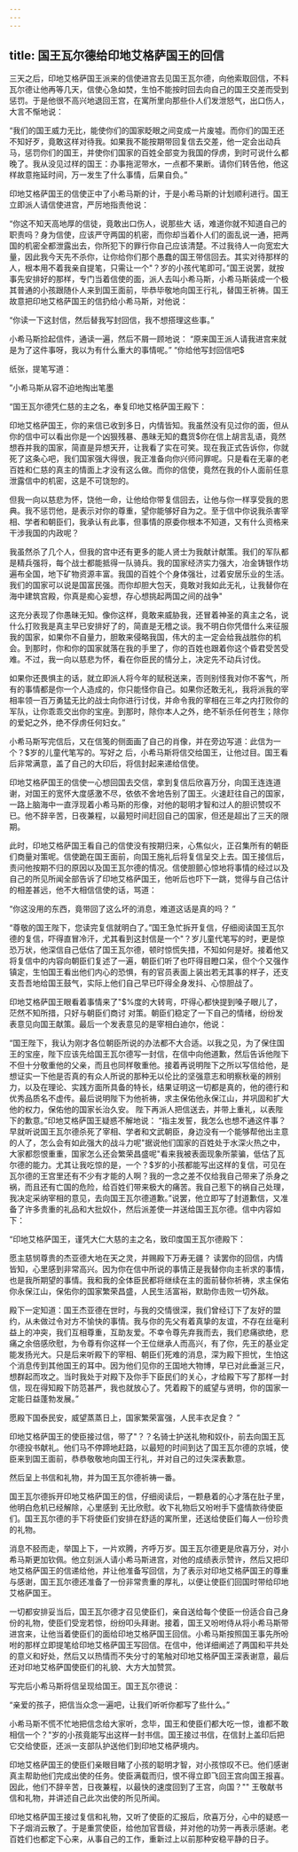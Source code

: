 ```yaml
---
---
---
```

title: 国王瓦尔德给印地艾格萨国王的回信
---



三天之后，印地艾格萨国王派来的信使进宫去见国王瓦尔德，向他索取回信，不料瓦尔德让他再等几天，信使心急如焚，生怕不能按时回去向自己的国王交差而受到惩罚。于是他很不高兴地退回王宫，在寓所里向那些仆人们发泄怒气，出口伤人，大言不惭地说：

“我们的国王威力无比，能使你们的国家眨眼之间变成一片废墟。而你们的国王还不知好歹，竟敢这样对待我。如果我不能按期带回复信去交差，他一定会出动兵马，惩罚你们的国王，并使你们国家的百姓全部变为我国的俘虏，到时可说什么都晚了。我从没见过样的国王：办事拖泥带水，一点都不果断。请你们转告他，他这样故意拖延时间，万一发生了什么事情，后果自负。”

印地艾格萨国王的信使正中了小希马斯的计，于是小希马斯的计划顺利进行。国王立即派人请信使进宫，严厉地指责他说：

“你这不知天高地厚的信徒，竟敢出口伤人，说那些大
话，难道你就不知道自己的职责吗？身为信使，应该严守两国的机密，而你却当着仆人们的面乱说一通，把两国的机密全都泄露出去，你所犯下的罪行你自己应该清楚。不过我待人一向宽宏大量，因此我今天先不杀你，让你给你们那个愚蠢的国王带信回去。其实对待那样的人，根本用不着我亲自提笔，只需让一个"？岁的小孩代笔即可。”国王说罢，就按事先安排好的那样，专门当着信使的面，派人去叫小希马斯，小希马斯装成一个极其普通的小孩跟随仆人来到国王面前，毕恭毕敬地向国王行礼，替国王祈祷。国王故意把印地艾格萨国王的信扔给小希马斯，对他说：

“你读一下这封信，然后替我写封回信，我不想搭理这些事。”

小希马斯捡起信件，通读一遍，然后不屑一顾地说：
“原来国王派人请我进宫来就是为了这件事呀，我以为有什么重大的事情呢。”
“你给他写封回信吧$

纸张，提笔写道：

”小希马斯从容不迫地掏出笔墨

“国王瓦尔德凭仁慈的主之名，奉复印地艾格萨国王殿下：

印地艾格萨国王，你的来信已收到多日，内情皆知。我虽然没有见过你的面，但从你的信中可以看出你是一个凶狠残暴、愚昧无知的蠢货$你在信上胡言乱语，竟然想吞并我的国家，简直是异想天开，让我看了实在可笑。现在我正式告诉你，你就死了这条心吧，我们国家强大得很，我正准备向你兴师问罪呢。只是看在无辜的老百姓和仁慈的真主的情面上才没有这么做。而你的信使，竟然在我的仆人面前任意泄露信中的机密，这是不可饶恕的。



但我一向以慈悲为怀，饶他一命，让他给你带复信回去，让他与你一样享受我的恩典。我不惩罚他，是表示对你的尊重，望你能够好自为之。至于信中你说我杀害宰相、学者和朝臣们，我承认有此事，但事情的原委你根本不知道，又有什么资格来干涉我国的内政呢？

我虽然杀了几个人，但我的宫中还有更多的能人贤士为我献计献策。我们的军队都是精兵强将，每个战士都能抵得一队骑兵。我的国家经济实力强大，冶金铸银作坊遍布全国，地下矿物资源丰富。我国的百姓个个身体强壮，过着安居乐业的生活。我们的国家可以说是国富民强。而你却胆大包天，竟敢对我如此无礼，让我替你在海中建筑宫殿，你真是痴心妄想，存心想挑起两国之间的战争"

这充分表现了你愚昧无知。像你这样，竟敢来威胁我，还冒着神圣的真主之名，说什么打败我是真主早已安排好了的，简直是无稽之谈。我不明白你凭借什么来征服我的国家，如果你不自量力，胆敢来侵略我国，伟大的主一定会给我战胜你的机会。到那时，你和你的国家就落在我的手里了，你的百姓也跟着你这个昏君受苦受难。不过，我一向以慈悲为怀，看在你臣民的情分上，决定先不动兵讨伐。

如果你还畏惧主的话，就立即派人将今年的赋税送来，否则别怪我对你不客气，所有的事情都是你一个人造成的，你只能怪你自己。如果你还敢无礼，我将派我的宰相率领一百万勇猛无比的战士向你进行讨伐，并命令我的宰相在三年之内打败你的军队，让你乖乖交出你的宝座。到那时，除你本人之外，绝不斩杀任何苍生；除你的爱妃之外，绝不俘虏任何妇女。”

小希马斯写完信后，又在信笺的侧面画了自己的肖像，并在旁边写道：此信为一个？$岁的儿童代笔写的。写好之
后，小希马斯将信交给国王，让他过目。国王看后非常满意，盖了自己的大印后，将信封起来递给信使。

印地艾格萨国王的信使一心想回国去交信，拿到复信后欣喜万分，向国王连连道谢，对国王的宽怀大度感激不尽，依依不舍地告别了国王。火速赶往自己的国家，一路上脑海中一直浮现着小希马斯的形像，对他的聪明才智和过人的胆识赞叹不已。他不辞辛苦，日夜兼程，以最短时间赶回自己的国家，但还是超出了三天的限期。

此时，印地艾格萨国王看自己的信使没有按期归来，心焦似火，正召集所有的朝臣们商量对策呢。信使跪在国王面前，向国王施礼后将复信呈交上去。国王接信后，责问他按期不归的原因以及国王瓦尔德的情况。信使胆颤心惊地将事情的经过以及自己的所见所闻全部告诉了印地艾格萨国王，他听后也吓下一跳，觉得与自己估计的相差甚远，他不大相信信使的话，骂道：

“你这没用的东西，竟带回了这么坏的消息，难道这话是真的吗？
”

“尊敬的国王陛下，您读完复信就明白了。”国王急忙拆开复信，仔细阅读国王瓦尔德的复信，吓得直冒冷汗，尤其看到这封信是一个"？岁儿童代笔写的时，更是惊恐万状，他深信自己低估了国王瓦尔德，顿时惊慌失措，不知如何是好。接着他又将复信中的内容向朝臣们复述了一遍，朝臣们听了也吓得目瞪口呆，但个个又强作镇定，生怕国王看出他们内心的恐惧，有的官员表面上装出若无其事的样子，还支支吾吾地给国王鼓气，实际上他们自己早已吓得全身发抖、心惊胆战了。

印地艾格萨国王眼看着事情来了"$%度的大转弯，吓得心都快提到嗓子眼儿了，茫然不知所措，只好与朝臣们商讨
对策。朝臣们稳定了一下自己的情绪，纷纷发表意见向国王献策。最后一个发表意见的是宰相白迪尔，他说：

“国王陛下，我认为刚才各位朝臣所说的办法都不大合适。以我之见，为了保住国王的宝座，陛下应该先给国王瓦尔德写一封信，在信中向他道歉，然后告诉他陛下不但十分敬重他的父亲，而且也同样敬重他。接着再说明陛下之所以写信给他，是想证实一下他是否真的有众人所说的那种无以伦比的坚强意志和明察秋毫的辨别力，以及在理论、实践方面所具备的特长，结果证明这一切都是真的，他的德行和优秀品质名不虚传。最后说明陛下为他祈祷，求主保佑他永保江山，并巩固和扩大他的权力，保佑他的国家长治久安。
陛下再派人把信送去，并带上重礼，以表陛下的歉意。”印地艾格萨国王疑惑不解地说：
“指主发誓，我怎么也想不通这件事？早就听说国王瓦尔德杀死了宰相、学者和文武朝臣，身边没有一个能够帮他出主意的人了，怎么会有如此强大的战斗力呢"据说他们国家的百姓处于水深火热之中，大家都怨恨重重，国家怎么还会繁荣昌盛呢"看来我被表面现象所蒙骗，低估了瓦尔德的能力。尤其让我吃惊的是，一个？$岁的小孩都能写出这样的复信，可见在瓦尔德的王宫里还有不少有才能的人啊？我的一念之差不仅给我自己带来了杀身之祸，而且还有亡国的危险，给百姓们带来极大的痛苦。我自己惹下的祸自己处理，我决定采纳宰相的意见，去向国王瓦尔德道歉。”说罢，他立即写了封道歉信，又准备了许多贵重的礼品和大批奴仆，然后派差使一并送给国王瓦尔德。信中内容如下：

“印地艾格萨国王，谨凭大仁大慈的主之名，致印度国王瓦尔德殿下：



愿主慈悯尊贵的杰亚德大地在天之灵，并赐殿下万寿无疆？
读罢你的回信，内情皆知，心里感到非常高兴。因为你在信中所说的事情正是我替你向主祈求的事情，也是我所期望的事情。我和我的全体臣民都将继续在主的面前替你祈祷，求主保佑你永保江山，保佑你的国家繁荣昌盛，人民生活富裕，默助你击败一切外敌。

殿下一定知道：国王杰亚德在世时，与我的交情很深，我们曾经订下了友好的盟约，从未做过令对方不愉快的事情。我与你的先父有着真挚的友谊，不存在丝毫利益上的冲突，我们互相尊重，互助友爱。不幸令尊先弃我而去，我们悲痛欲绝，悲痛之余倍感欣慰，为令尊有你这样一个王位继承人而高兴，有了你，先王的基业定能发扬光大。只是后来听殿下的宰相、朝臣们死难的消息，深为殿下担忧，生怕这个消息传到其他国王的耳中。因为他们见你的王国地大物博，早已对此垂涎三尺，想群起而攻之。当时我处于对殿下及你手下臣民们的关心，才给殿下写了那样一封信，现在得知殿下防范甚严，我也就放心了。凭着殿下的威望与贤明，你的国家一定能日益蓬勃发展。”

愿殿下国泰民安，威望蒸蒸日上，国家繁荣富强，人民丰衣足食？
”

印地艾格萨国王的使臣接过信，带了"？？名骑士护送礼物和奴仆，前去向国王瓦尔德投书献礼。他们马不停蹄地赶路，以最短的时间到达了国王瓦尔德的京城，使臣来到国王面前，恭恭敬敬地向国王行礼，并对自己的过失深表歉意。

然后呈上书信和礼物，并为国王瓦尔德祈祷一番。

国王瓦尔德拆开印地艾格萨国王的信，仔细阅读后，一颗悬着的心才落在肚子里，他明白危机已经解除，心里感到
无比欣慰。收下礼物后又吩咐手下盛情款待使臣们。国王瓦尔德的手下将使臣们安排在舒适的寓所里，还送给使臣们每人一份珍贵的礼物。

消息不胫而走，举国上下，一片欢腾，齐呼万岁。国王瓦尔德更是欣喜万分，对小希马斯更加钦佩。他立刻派人请小希马斯进宫，对他的成绩表示赞许，然后又把印地艾格萨国王的信递给他，并让他准备写回信，为了表示对印地艾格萨国王的尊重与感谢，国王瓦尔德还准备了一份非常贵重的厚礼，以便让使臣们回国时带给印地艾格萨国王。

一切都安排妥当后，国王瓦尔德才召见使臣们，亲自送给每个使臣一份适合自己身份的礼物，使臣们受宠若惊，纷纷叩头拜谢。接着，国王又吩咐侍从将小希马斯带进宫来，让他当着使臣们的面给印地艾格萨国王回信。小希马斯按照国王事先所吩咐的那样立即提笔给印地艾格萨国王写回信。在信中，他详细阐述了两国和平共处的意义和好处，然后又以热情而不失分寸的笔触对印地艾格萨国王深表谢意，最后还对印地艾格萨国使臣们的礼貌、大方大加赞赏。

写完后小希马斯将信呈现给国王。国王瓦尔德说：

“亲爱的孩子，把信当众念一遍吧，让我们听听你都写了些什么。”

小希马斯不慌不忙地把信念给大家听，念毕，国王和使臣们都大吃一惊，谁都不敢相信一个？"岁的小孩竟能写出这样一封书信。国王接过书信，在信封上盖印后把它交给使臣，还派一支部队护送他们到印地艾格萨境内。

印地艾格萨国王的使臣们亲眼目睹了小孩的聪明才智，对小孩惊叹不已。他们感谢真主帮助他们完成出使的任务。使臣满载而归，恨不得立即飞回王宫向国王报喜。因此，他们不辞辛苦，日夜兼程，以最快的速度回到了王宫，向国？""
王敬献书信和礼物，并讲述自己此次出使的所见所闻。

印地艾格萨国王接过复信和礼物，又听了使臣的汇报后，欣喜万分，心中的疑惑一下子烟消云散了。于是重赏使臣，给他加官晋级，并对他的功劳一再表示感谢。老百姓们也都定下心来，从事自己的工作，重新过上以前那种安稳平静的日子。